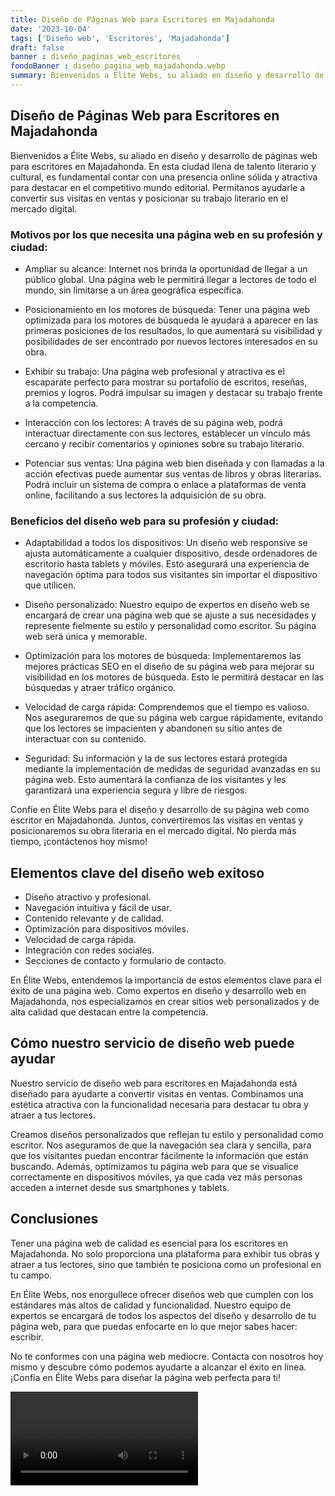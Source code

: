 ```yaml
---
title: Diseño de Páginas Web para Escritores en Majadahonda
date: '2023-10-04'
tags: ['Diseño web', 'Escritores', 'Majadahonda']
draft: false
banner : diseño_paginas_web_escritores
fondoBanner : diseño_pagina_web_majadahonda.webp
summary: Bienvenidos a Élite Webs, su aliado en diseño y desarrollo de páginas web para escritores en Majadahonda. En esta ciudad llena de talento literario y cultural, es fundamental contar con una presencia online sólida y atractiva para destacar en el competitivo mundo editorial. Permítanos ayudarle a convertir sus visitas en ventas y posicionar su trabajo literario en el mercado digital.
---
```


## Diseño de Páginas Web para Escritores en Majadahonda

Bienvenidos a Élite Webs, su aliado en diseño y desarrollo de páginas web para escritores en Majadahonda. En esta ciudad llena de talento literario y cultural, es fundamental contar con una presencia online sólida y atractiva para destacar en el competitivo mundo editorial. Permítanos ayudarle a convertir sus visitas en ventas y posicionar su trabajo literario en el mercado digital.

### Motivos por los que necesita una página web en su profesión y ciudad:

- Ampliar su alcance: Internet nos brinda la oportunidad de llegar a un público global. Una página web le permitirá llegar a lectores de todo el mundo, sin limitarse a un área geográfica específica.

- Posicionamiento en los motores de búsqueda: Tener una página web optimizada para los motores de búsqueda le ayudará a aparecer en las primeras posiciones de los resultados, lo que aumentará su visibilidad y posibilidades de ser encontrado por nuevos lectores interesados en su obra.

- Exhibir su trabajo: Una página web profesional y atractiva es el escaparate perfecto para mostrar su portafolio de escritos, reseñas, premios y logros. Podrá impulsar su imagen y destacar su trabajo frente a la competencia.

- Interacción con los lectores: A través de su página web, podrá interactuar directamente con sus lectores, establecer un vínculo más cercano y recibir comentarios y opiniones sobre su trabajo literario.

- Potenciar sus ventas: Una página web bien diseñada y con llamadas a la acción efectivas puede aumentar sus ventas de libros y obras literarias. Podrá incluir un sistema de compra o enlace a plataformas de venta online, facilitando a sus lectores la adquisición de su obra.

### Beneficios del diseño web para su profesión y ciudad:

- Adaptabilidad a todos los dispositivos: Un diseño web responsive se ajusta automáticamente a cualquier dispositivo, desde ordenadores de escritorio hasta tablets y móviles. Esto asegurará una experiencia de navegación óptima para todos sus visitantes sin importar el dispositivo que utilicen.

- Diseño personalizado: Nuestro equipo de expertos en diseño web se encargará de crear una página web que se ajuste a sus necesidades y represente fielmente su estilo y personalidad como escritor. Su página web será única y memorable.

- Optimización para los motores de búsqueda: Implementaremos las mejores prácticas SEO en el diseño de su página web para mejorar su visibilidad en los motores de búsqueda. Esto le permitirá destacar en las búsquedas y atraer tráfico orgánico.

- Velocidad de carga rápida: Comprendemos que el tiempo es valioso. Nos aseguraremos de que su página web cargue rápidamente, evitando que los lectores se impacienten y abandonen su sitio antes de interactuar con su contenido.

- Seguridad: Su información y la de sus lectores estará protegida mediante la implementación de medidas de seguridad avanzadas en su página web. Esto aumentará la confianza de los visitantes y les garantizará una experiencia segura y libre de riesgos.

Confíe en Élite Webs para el diseño y desarrollo de su página web como escritor en Majadahonda. Juntos, convertiremos las visitas en ventas y posicionaremos su obra literaria en el mercado digital. No pierda más tiempo, ¡contáctenos hoy mismo!

<GifSeo />

<Cta />

## Elementos clave del diseño web exitoso

- Diseño atractivo y profesional.
- Navegación intuitiva y fácil de usar.
- Contenido relevante y de calidad.
- Optimización para dispositivos móviles.
- Velocidad de carga rápida.
- Integración con redes sociales.
- Secciones de contacto y formulario de contacto.

En Élite Webs, entendemos la importancia de estos elementos clave para el éxito de una página web. Como expertos en diseño y desarrollo web en Majadahonda, nos especializamos en crear sitios web personalizados y de alta calidad que destacan entre la competencia.

## Cómo nuestro servicio de diseño web puede ayudar

Nuestro servicio de diseño web para escritores en Majadahonda está diseñado para ayudarte a convertir visitas en ventas. Combinamos una estética atractiva con la funcionalidad necesaria para destacar tu obra y atraer a tus lectores.

Creamos diseños personalizados que reflejan tu estilo y personalidad como escritor. Nos aseguramos de que la navegación sea clara y sencilla, para que los visitantes puedan encontrar fácilmente la información que están buscando. Además, optimizamos tu página web para que se visualice correctamente en dispositivos móviles, ya que cada vez más personas acceden a internet desde sus smartphones y tablets.

## Conclusiones

Tener una página web de calidad es esencial para los escritores en Majadahonda. No solo proporciona una plataforma para exhibir tus obras y atraer a tus lectores, sino que también te posiciona como un profesional en tu campo.

En Élite Webs, nos enorgullece ofrecer diseños web que cumplen con los estándares más altos de calidad y funcionalidad. Nuestro equipo de expertos se encargará de todos los aspectos del diseño y desarrollo de tu página web, para que puedas enfocarte en lo que mejor sabes hacer: escribir.

No te conformes con una página web mediocre. Contacta con nosotros hoy mismo y descubre cómo podemos ayudarte a alcanzar el éxito en línea. ¡Confía en Élite Webs para diseñar la página web perfecta para ti!

<Video />

<CtaBot job='Escritores' city='Majadahonda'/>

<Gmaps query='Majadahonda+españa+maps' />